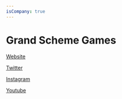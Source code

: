 ```yaml
---
isCompany: true
---
```


# Grand Scheme Games



<Website>

[Website](https://grandschemegames.com/)

[Twitter](https://twitter.com/TeamGrandScheme)

[Instagram](https://www.instagram.com/grandschemegames/)

[Youtube](https://www.youtube.com/channel/UCZbNfpIStP9D1_213SzeuOg/featured?view_as=subscriber)

</Website>
